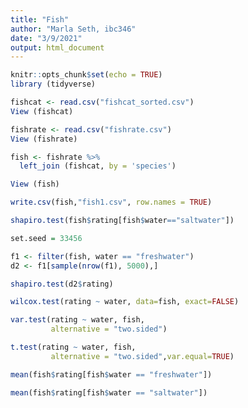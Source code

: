 ---
title: "Fish"
author: "Marla Seth, ibc346"
date: "3/9/2021"
output: html_document
---

```{r setup, include=FALSE}
knitr::opts_chunk$set(echo = TRUE)
library (tidyverse)
```

```{r}
fishcat <- read.csv("fishcat_sorted.csv")
View (fishcat)
```

```{r}
fishrate <- read.csv("fishrate.csv")
View (fishrate)
```

```{r}
fish <- fishrate %>%
  left_join (fishcat, by = 'species')

View (fish)
```

```{r}
write.csv(fish,"fish1.csv", row.names = TRUE)
```

```{r}
shapiro.test(fish$rating[fish$water=="saltwater"])
```

```{r}
set.seed = 33456
```


```{r}
f1 <- filter(fish, water == "freshwater")
d2 <- f1[sample(nrow(f1), 5000),]

shapiro.test(d2$rating)
```

```{r}
wilcox.test(rating ~ water, data=fish, exact=FALSE)
```

```{r}
var.test(rating ~ water, fish, 
         alternative = "two.sided")
```
```{r}
t.test(rating ~ water, fish, 
         alternative = "two.sided",var.equal=TRUE)
```

```{r}
mean(fish$rating[fish$water == "freshwater"])
```

```{r}
mean(fish$rating[fish$water == "saltwater"])
```

